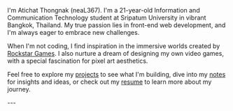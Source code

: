 
<article className=" tracking-wide">
I&apos;m Atichat Thongnak (neaL367). I&apos;m a 21-year-old Information and Communication Technology student at Sripatum University in vibrant Bangkok, Thailand. My true passion lies in front-end web development, and I&apos;m always eager to embrace new challenges.

When I&apos;m not coding, I find inspiration in the immersive worlds created by [Rockstar Games](https://www.rockstargames.com/). I also nurture a dream of designing my own video games, with a special fascination for pixel art aesthetics.

Feel free to explore my [projects](/p) to see what I&apos;m building, dive into my [notes](/n) for insights and ideas, or check out my [resume](/r) to learn more about my journey.
</article>
---

<ConnectContent />